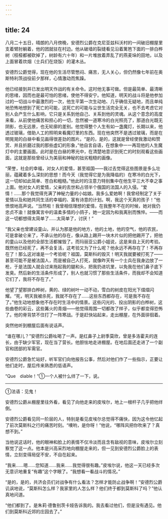 ```yaml
---
---
---
```

title: 24
---





八月二十五日，晴朗的八月傍晚，安德烈公爵在克尼亚兹科沃村的一间破旧棚屋里支着臂肘躺着，他的团就驻在村边。他从破墙的裂缝看见沿着篱笆下面的一排白桦树（枝桠都被砍掉了，树龄有六十年）和一片堆放着弄乱了的燕麦垛的田地，以及上面冒着炊烟（士兵们在烧饭）的灌木丛。

安德烈公爵觉得，现在他的生活尽管憋闷、痛苦，无人关心，但仍然像七年前在奥斯特利茨战役前夕那样，心情激动而焦躁。

他已经接到并已发出明天作战的有关命令。这时他无事可做。但是最简单、最清晰的思绪，因而也是最可怕的思绪，使他不得安宁。他知道，明天的战斗将是他参加过的一切战斗中最激烈的一次，他生平第一次生动地、几乎确信无疑地，而且单纯地恐怖地想到了死亡的可能，这死亡的可能与尘世生活完全无关，也不去考虑它对别人会产生什么影响，它只是关系到他自己、关系到他的灵魂。从这个意念的高度来看，从前使他痛苦和担心的一切，忽然被一道寒冷的白光照亮了，那道白光既无阴影，也无远景，也无轮廓的差别。他觉得整个人生有如一盏魔灯，长期以来，他透过玻璃，借助人工的照明来看魔灯里的东西。现在他突然不是透过玻璃，而是在明晃晃的白昼中看见画得很差劲的图片。“是的，是的，这就是曾经使我激动和赞赏、并且折磨过我的那些虚幻的形象，”他自言自语，在想象中一一再现他的人生魔灯中的主要画面。此时是在白昼的寒光中，在清楚地意识到死亡的时刻观看这些画面，这就是那些曾经认为美丽和神秘的拙劣粗糙的画像。

“荣誉，社会的幸福，对女人的爱情，甚至祖国——我过去觉得这些图景是多么壮丽，蕴藏着多么深刻的思想！而今天（我觉得它是为我降临的）在寒冷的白光下，这一切却如此简单、苍白和粗糙。”他此时的注意力特别集中在他生平三大不幸之事上面。他对女人的爱情，父亲的去世和占领半个俄国的法国人的入侵。“爱情！……那个我觉得充满了神秘力量的小姑娘。我多么爱她啊！我曾经制定了关于爱情以及和她共同生活的幸福的、富有诗意的计划。啊，我这个天真的孩子！”他愤恨地高声说。“当然啦！我曾相信理想的爱情，在我整年不在的时候，她对我仍忠贞不渝！就像寓言中的温柔多情的小鸽子，她一定因为和我离别而憔悴。——而这一切都想得太简单了……太简单了，讨厌！”

“我父亲也曾建设童山，并认为那是他的地方，他的土地，他的空气，他的农民，可是拿破仑来了，不承认他的存在，像从路上踢开一块木片似的把他踢开了，把他的童山以及他的全部生活都摧毁了。而玛丽亚公爵小姐说，这是来自上天的考验。既然他已经死了，再不会复活，这考验又为了什么呢？他永远不再存在了！不再存在了！那么这对谁是一个考验呢？祖国，莫斯科的毁灭！明天我就要被打死了——甚至可能不是被法国人，而是被自己人打死，就像昨天有一个士兵在我身边放了一枪，于是法国人就会过来拖起我的腿和头，把我扔进坑里，以免我在他们鼻子底下发臭。然后新的生活条件形成了，别人也就习惯了那些生活条件，而我却不会知道它们了，我将不存在了。”

他望了望那排白桦树，黄的、绿的树叶一动不动，雪白的树皮在阳光下熠熠闪耀。“死，明天我被杀死，我就不存在了……这些东西都存在，可是我不存在了。”他生动地想象他不存在时生活中的情景。这些闪光的、投出阴影的白桦树，这些曲卷的彩云，这些篝火的青烟——他觉得周围一切都改了样子，似乎都变得恐怖了。他的脊背禁不住打了一阵寒战。于是赶快站起来，走出棚屋，在外面徘徊着。

突然他听到棚屋后面有说话声。

“谁在哪儿？”安德烈公爵吆喝了一声。是红鼻子上尉季莫欣，曾是多洛霍夫的连长，由于缺少军官，现在当了营长。他胆怯地走进棚屋。在地后面还走进了一个副官和团部的军需官。

安德烈公爵急忙站好，听军官们向他报告公事，然后对他们作了一些指示，正要让他们走时，屋后传来熟悉的低语声。

“Que　diable！”①一个人被什么绊了一下，说。

--------

①法语：见鬼！

安德烈公爵从棚屋里往外看，看见了向他走来的皮埃尔，地上一根杆子几乎把他绊倒。

安德烈公爵看见同一阶层的人，特别是看见皮埃尔总觉得不痛快，因为这令他忆起了前次莫斯科之行的痛苦时刻。“噢哟，是你呀！”他说，“哪阵风把你吹来了？真想不到。”

当他说这话时，他的眼神和脸上的表情不仅冷淡而且含有敌视的意味，皮埃尔立刻察觉了这一点。他本是兴高采烈地向棚屋走来的，但一见到安德烈公爵脸上的表情，立刻变得局促不安，不自在起来。

“我来……嗯……您知道……我来……我觉得很有趣。”皮埃尔说，他这一天已经多次无意识地重复“有趣”这个字眼了。“我想看一看战斗的情况。”

“是的，是的，共济会员们对战争有什么看法？怎样才能防止战争啊！”安德烈公爵讥讽地说，“莫斯科怎么样？我家里的人怎么样？他们终于都到莫斯科了吗？”他认真地问道。

“他们都到了。是朱莉·德鲁别茨卡娅告诉我的。我去看过他们，但是没有遇见。他们到莫斯科近郊的庄园去了。”